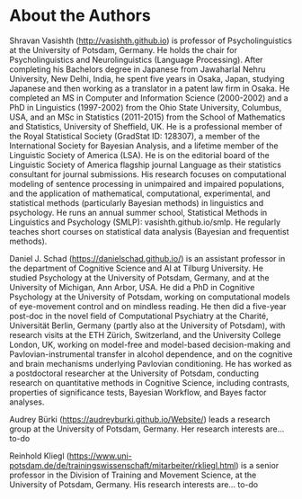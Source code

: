 # About the Authors {-}


Shravan Vasishth (<http://vasishth.github.io>) is professor of Psycholinguistics at the University of Potsdam, Germany. He holds the  chair for Psycholinguistics and Neurolinguistics (Language Processing). After completing his Bachelors degree in Japanese from Jawaharlal Nehru University, New Delhi, India,  he spent five years in Osaka, Japan, studying Japanese and then working as a translator in a patent law firm in Osaka. He completed an MS in Computer and Information Science (2000-2002) and a PhD in Linguistics (1997-2002) from the Ohio State University, Columbus, USA, and an MSc in Statistics (2011-2015) from the School of Mathematics and Statistics, University of Sheffield, UK. He is a professional member of the Royal Statistical Society (GradStat ID: 128307), a member of the International Society for Bayesian Analysis,  and a lifetime member of the Linguistic Society of America (LSA). He is on the editorial board of the Linguistic Society of America flagship journal Language as their statistics consultant for journal submissions. His research focuses on  computational modeling of sentence processing in unimpaired and impaired populations, and the application of mathematical, computational, experimental, and statistical methods (particularly Bayesian methods) in linguistics and psychology. He runs an annual summer school, Statistical Methods in Linguistics and Psychology (SMLP): vasishth.github.io/smlp. He regularly teaches short courses on statistical data analysis (Bayesian and frequentist methods). 

Daniel J. Schad (<https://danielschad.github.io/>) is an assistant professor in the department of Cognitive Science and AI at Tilburg University. He studied Psychology at the University of Potsdam, Germany, and at the University of Michigan, Ann Arbor, USA. He did a PhD in Cognitive Psychology at the University of Potsdam, working on computational models of eye-movement control and on mindless reading. He then did a five-year post-doc in the novel field of Computational Psychiatry at the Charité, Universität Berlin, Germany (partly also at the University of Potsdam), with research visits at the ETH Zürich, Switzerland, and the University College London, UK, working on model-free and model-based decision-making and Pavlovian-instrumental transfer in alcohol dependence, and on the cognitive and brain mechanisms underlying Pavlovian conditioning. He has worked as a postdoctoral researcher at the University of Potsdam, conducting research on quantitative methods in Cognitive Science, including contrasts, properties of significance tests, Bayesian Workflow, and Bayes factor analyses.

Audrey Bürki (<https://audreyburki.github.io/Website/>) leads a research group at the University of Potsdam, Germany. Her research interests are... to-do

Reinhold Kliegl (<https://www.uni-potsdam.de/de/trainingswissenschaft/mitarbeiter/rkliegl.html>) is a senior professor in the Division of Training and Movement Science, at the University of Potsdam, Germany. His research interests are... to-do

